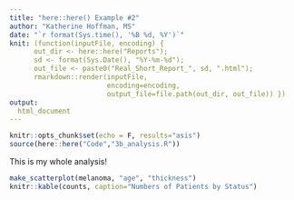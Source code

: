 ```yaml
---
title: "here::here() Example #2"
author: "Katherine Hoffman, MS"
date: "`r format(Sys.time(), '%B %d, %Y')`"
knit: (function(inputFile, encoding) { 
      out_dir <- here::here("Reports");
      sd <- format(Sys.Date(), "%Y-%m-%d");
      out_file <- paste0("Real_Short_Report_", sd, ".html");
      rmarkdown::render(inputFile,
                        encoding=encoding, 
                        output_file=file.path(out_dir, out_file)) })
output:
  html_document
---
```



```r
knitr::opts_chunk$set(echo = F, results="asis")
source(here::here("Code","3b_analysis.R"))
```

This is my whole analysis!

```r
make_scatterplot(melanoma, "age", "thickness")
knitr::kable(counts, caption="Numbers of Patients by Status")
```

